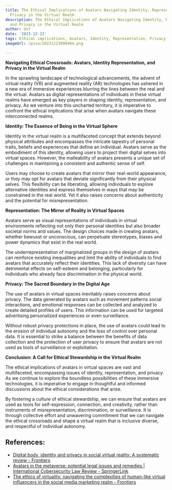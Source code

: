 ```yaml
---
title: The Ethical Implications of Avatars Navigating Identity, Representation, and
  Privacy in the Virtual Realm
description: The Ethical Implications of Avatars Navigating Identity, Representation,
  and Privacy in the Virtual Realm
author: Usf
date: '2023-12-23'
tags: Ethical implications, Avatars, Identity, Representation, Privacy, Virtual realm
imageUrl: /pixa/20231223090404.png

---
```

**Navigating Ethical Crossroads: Avatars, Identity Representation, and Privacy in the Virtual Realm**

In the  sprawling landscape of technological advancements, the advent of virtual reality (VR)  and augmented reality (AR) technologies has ushered in  a new era of immersive experiences blurring the lines between the  real and the virtual. Avatars as  digital representations of individuals in these virtual realms have emerged as  key players in shaping  identity,  representation, and privacy. As we venture  into this uncharted territory,  it is  imperative to confront the ethical implications that arise  when avatars navigate these interconnected  realms.

**Identity: The Essence of Being in the Virtual Sphere**

Identity in the virtual realm is a multifaceted concept that extends beyond physical attributes and encompasses the intricate tapestry  of personal traits, beliefs and experiences  that define an individual.  Avatars serve as the embodiment of this identity, allowing users to project their digital selves into virtual  spaces. However, the  malleability of avatars presents a  unique  set of challenges in maintaining a  consistent and authentic  sense of self.

Users may choose to create avatars that mirror their real-world appearance, or they may  opt for avatars that deviate significantly from their physical selves. This flexibility can  be liberating, allowing individuals  to  explore alternative identities and express themselves in ways that may be constrained in the real world. Yet it also raises concerns about authenticity and the potential for misrepresentation.

**Representation: The Mirror of Reality in Virtual Spaces**

Avatars serve as visual representations of individuals in  virtual environments reflecting not only their  personal identities but also broader societal norms and  values. The design  choices  made in creating avatars, whether bewusst or unconscious, can perpetuate stereotypes, biases and power dynamics that exist in the real world.

The underrepresentation of marginalized groups in the design of avatars can reinforce existing inequalities and limit the ability of individuals to find avatars that accurately reflect their identities.  This lack of diversity can have detrimental effects on self-esteem and belonging, particularly for individuals who already face discrimination in the physical world.

**Privacy: The Sacred Boundary in the Digital Age**

The use of avatars in virtual spaces inevitably raises concerns about privacy. The data generated by avatars such  as movement patterns social interactions, and emotional responses can be collected and  analyzed to create detailed profiles of users. This information can be used for  targeted advertising personalized  experiences or even surveillance.

Without robust privacy protections in  place,  the use of avatars could lead to the erosion of  individual autonomy and  the loss of control  over personal data. It is essential  to strike a balance between the benefits of data collection and the protection of user privacy to ensure that avatars are not used as tools of surveillance or exploitation.

**Conclusion: A Call for Ethical Stewardship in  the Virtual Realm**

The ethical implications of avatars in  virtual spaces  are vast and multifaceted, encompassing issues of identity, representation, and privacy. As we continue to explore the boundless possibilities of  these immersive technologies, it is imperative to  engage in thoughtful and informed discussions about the ethical considerations that  arise.

By fostering a culture of ethical stewardship, we  can ensure that avatars are used as  tools for self-expression, connection, and creativity, rather than instruments  of misrepresentation, discrimination, or  surveillance. It is through collective effort and  unwavering  commitment that we can navigate the ethical crossroads and shape a virtual realm that is inclusive diverse,  and respectful of individual autonomy.

## References:
- [Digital body, identity and privacy in social virtual reality: A systematic review - Frontiers](https://www.frontiersin.org/articles/10.3389/frvir.2022.974652)
- [Avatars in the metaverse: potential legal issues and remedies | International Cybersecurity Law Review - SpringerLink](https://link.springer.com/article/10.1365/s43439-022-00056-9)
- [The ethics of virtuality: navigating the complexities of human-like virtual influencers in the social media marketing realm - Frontiers](https://www.frontiersin.org/articles/10.3389/fcomm.2023.1205610)
